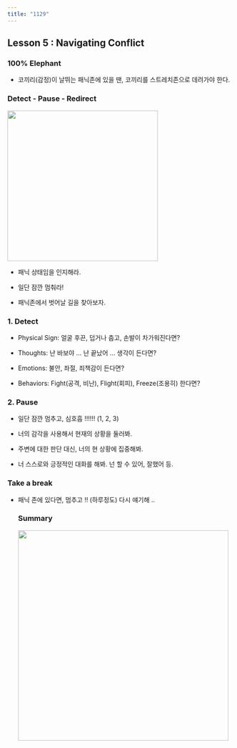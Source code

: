 ```yaml
---
title: "1129"
---
```


## Lesson 5 : Navigating Conflict

### 100% Elephant

-   코끼리(감정)이 날뛰는 패닉존에 있을 땐, 코끼리를 스트레치존으로 데려가야 한다.

### Detect - Pause - Redirect

![](images/image-2101950546.png){width="337"}

-   패닉 상태임을 인지해라.

-   일단 잠깐 멈춰라!

-   패닉존에서 벗어날 길을 찾아보자.

### 1. Detect

-   Physical Sign: 얼굴 후끈, 덥거나 춥고, 손발이 차가워진다면?

-   Thoughts: 난 바보야 ... 난 끝났어 ... 생각이 든다면?

-   Emotions: 불안, 좌절, 죄책감이 든다면?

-   Behaviors: Fight(공격, 비난), Flight(회피), Freeze(조용히) 한다면?

### 2. Pause

-   일단 잠깐 멈추고, 심호흡 !!!!!! (1, 2, 3)

-   너의 감각을 사용해서 현재의 상황을 둘러봐.

-   주변에 대한 판단 대신, 너의 현 상황에 집중해봐.

-   너 스스로와 긍정적인 대화를 해봐. 넌 할 수 있어, 잘했어 등.

### Take a break

-   패닉 존에 있다면, 멈추고 !! (하루정도) 다시 얘기해 ..

    ### Summary

    ![](images/image-1537011643.png){width="471"}

